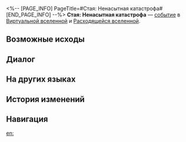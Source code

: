 <%-- [PAGE_INFO]
PageTitle=#Стая: Ненасытная катастрофа#
[END_PAGE_INFO] --%>
{{Дополнить}}
{{ВВ Событие Инфобокс
|id                 = 12501
|Название           = 
|Изображение        = Событие ВВ Стая.png
|Испытание_в_вв     = Неизвестно
|Испытание_в_рое    = Неизвестно
|Испытание_в_зиш    = Неизвестно
|Испытание_в_рв     = Неизвестно
|Испытание_в_облнеп = Неизвестно
|Требования         = 
|Пред               = 
|След               = 
|Упоминания         = 
|Порядок            = 022
|Порядок_рв         = 042
}}
'''Стая: Ненасытная катастрофа''' — [[Расходящаяся вселенная/События|событие]] в [[Виртуальная вселенная|Виртуальной вселенной]] и [[Расходящаяся вселенная|Расходящейся вселенной]].

==Возможные исходы==
{{Возможные исходы
|Выбор_1 = Устроить проводы взрослой особи
|Результат_1 = Может, на другой планете знают, что делать...
|Путь_1   = Эрудиция
|Режимы_1  = зиш

|Выбор_2 = Освободить их всех от боли
|Результат_2 = Исходить из добрых побуждений.
|Путь_2   = Разрушение
|Режимы_2  = рой

|Выбор_3 = Помочь зверям стать свободными
|Результат_3 = Вступить в бой и получить за победу благословение 2★.
|Режимы_3  = вв,зиш,рой

|Выбор_4 = Облегчить боль взрослой особи
|Результат_4 = Вступить в бой и получить за победу благословение 3★ и диковину.
|Режимы_4  = вв,зиш,рой

|Выбор_5 = Помочь зверям стать свободными
|Результат_5 = Вступить в бой и получить за победу благословения 1-2★: 2, а также диковины: 1.
|Режимы_5  = рв

|Выбор_6 = Облегчить боль взрослой особи
|Результат_6 = Вступить в бой и получить за победу благословения 3★: 1, а также случайные диковины: 3.
|Режимы_6  = рв

|Выбор_7 = Помочь зверям стать свободными
|Результат_7 = Вступить в бой и получить за победу компоненты 1★: 3.
|Режимы_7  = облнеп

|Выбор_8 = Облегчить боль взрослой особи
|Результат_8 = Вступить в бой и получить за победу компоненты 2★: 1, а также скипетры 2★: 1.
|Режимы_8  = облнеп

|Выбор_9 = Освободить их всех от боли
|Результат_9 = Исходить из добрых побуждений.
|Режимы_9  = облнеп
}}

==Диалог==
{{Диалог Начало}}
:{{tx}}
{{Диалог Конец}}

==На других языках==
{{На других языках
|en   = Beast Horde: Voracious Catastrophe
|zhs  = 兽群•贪饕灾厄
|zht  = 獸群•貪饕災厄
|ja   = {{Rubi|獣|けもの}}の{{Rubi|群|む}}れ・{{Rubi|貪慾|どんよく}}の{{Rubi|災厄|さいやく}}
|ko   = 짐승 떼•탐식의 재앙
|es   = Horda de bestias: catástrofe voraz
|fr   = Horde bestiale : Catastrophe vorace
|ru   = Стая: Ненасытная катастрофа
|th   = ฝูงสัตว์ร้าย: หายนะแห่งความโลภ
|vi   = Bầy Thú - Tham Lam Khốn Khổ
|de   = Horde der Bestien: Unersättliche Katastrophe
|id   = Kawanan Makhluk Buas: Bencana Ketamakan
|pt   = Horda de Feras: Catástrofe Voraz
}}

==История изменений==
{{История изменений|null}}

==Навигация==
{{События ВВ Навбокс}}

[[en:]]